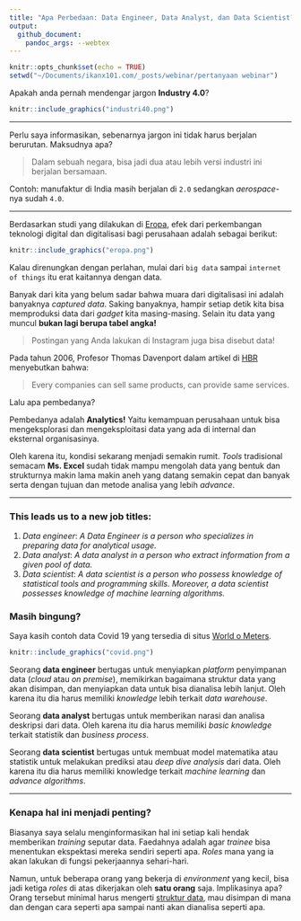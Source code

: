 ```yaml
---
title: "Apa Perbedaan: Data Engineer, Data Analyst, dan Data Scientist?"
output: 
  github_document:
    pandoc_args: --webtex
---
```


```r
knitr::opts_chunk$set(echo = TRUE)
setwd("~/Documents/ikanx101.com/_posts/webinar/pertanyaan webinar")
```

Apakah anda pernah mendengar jargon __Industry 4.0__?

```r
knitr::include_graphics("industri40.png")
```

---

Perlu saya informasikan, sebenarnya jargon ini tidak harus berjalan berurutan. Maksudnya apa?

> Dalam sebuah negara, bisa jadi dua atau lebih versi industri ini berjalan bersamaan.

Contoh: manufaktur di India masih berjalan di `2.0` sedangkan _aerospace_-nya sudah `4.0`.

---

Berdasarkan studi yang dilakukan di [Eropa](https://www.ecb.europa.eu/pub/economic-bulletin/focus/2018/html/ecb.ebbox201807_04.en.html), efek dari perkembangan teknologi digital dan digitalisasi bagi perusahaan adalah sebagai berikut:

```r
knitr::include_graphics("eropa.png")
```

Kalau direnungkan dengan perlahan, mulai dari `big data` sampai `internet of things` itu erat kaitannya dengan data.

Banyak dari kita yang belum sadar bahwa muara dari digitalisasi ini adalah banyaknya _captured data_. Saking banyaknya, hampir setiap detik kita bisa memproduksi data dari _gadget_ kita masing-masing. Selain itu data yang muncul __bukan lagi berupa tabel angka!__ 

> Postingan yang Anda lakukan di Instagram juga bisa disebut data!

Pada tahun 2006, Profesor Thomas Davenport dalam artikel di [HBR](https://hbr.org/2006/01/competing-on-analytics
) menyebutkan bahwa:

> Every companies can sell same products, can provide same services.

Lalu apa pembedanya?

Pembedanya adalah __Analytics!__ Yaitu kemampuan perusahaan untuk bisa mengeksplorasi dan mengeksploitasi data yang ada di internal dan eksternal organisasinya.

Oleh karena itu, kondisi sekarang menjadi semakin rumit. _Tools_ tradisional semacam __Ms. Excel__ sudah tidak mampu mengolah data yang bentuk dan strukturnya makin lama makin aneh yang datang semakin cepat dan banyak serta dengan tujuan dan metode analisa yang lebih _advance_.

---

### This leads us to a new job titles:

1. _Data engineer_: _A Data Engineer is a person who specializes in preparing data for analytical usage._
1. _Data analyst_: _A data analyst in a person who extract  information from a given pool of data._
1. _Data scientist_: _A data scientist is a person who possess knowledge of statistical tools and programming skills. Moreover, a data scientist possesses knowledge of machine learning algorithms._

### Masih bingung?

Saya kasih contoh data Covid 19 yang tersedia di situs [World o Meters](https://www.worldometers.info/coronavirus/).

```r
knitr::include_graphics("covid.png")
```

Seorang __data engineer__ bertugas untuk menyiapkan _platform_ penyimpanan data (_cloud_ atau _on premise_), memikirkan bagaimana struktur data yang akan disimpan, dan menyiapkan data untuk bisa dianalisa lebih lanjut. Oleh karena itu dia harus memiliki _knowledge_ lebih terkait _data warehouse_.

Seorang __data analyst__ bertugas untuk memberikan narasi dan analisa deskripsi dari data. Oleh karena itu dia harus memiliki _basic knowledge_ terkait statistik dan _business process_.

Seorang __data scientist__ bertugas untuk membuat model matematika atau statistik untuk melakukan prediksi atau _deep dive analysis_ dari data. Oleh karena itu dia harus memiliki knowledge terkait _machine learning_ dan _advance algorithms_.

---

### Kenapa hal ini menjadi penting?

Biasanya saya selalu menginformasikan hal ini setiap kali hendak memberikan _training_ seputar data. Faedahnya adalah agar _trainee_ bisa menentukan ekspektasi mereka sendiri seperti apa. _Roles_ mana yang ia akan lakukan di fungsi pekerjaannya sehari-hari.

Namun, untuk beberapa orang yang bekerja di _environment_ yang kecil, bisa jadi ketiga _roles_ di atas dikerjakan oleh __satu orang__ saja. Implikasinya apa? Orang tersebut minimal harus mengerti [struktur data](https://ikanx101.com/blog/mengenal-data/), mau disimpan di mana dan dengan cara seperti apa sampai nanti akan dianalisa seperti apa.